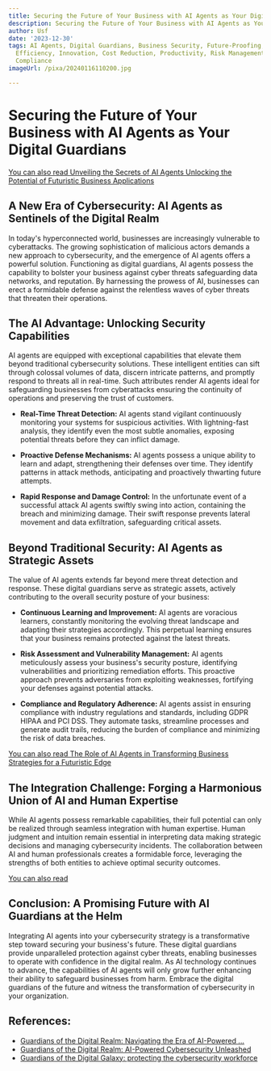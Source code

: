 ```yaml
---
title: Securing the Future of Your Business with AI Agents as Your Digital Guardians
description: Securing the Future of Your Business with AI Agents as Your Digital Guardians
author: Usf
date: '2023-12-30'
tags: AI Agents, Digital Guardians, Business Security, Future-Proofing, Automation,
  Efficiency, Innovation, Cost Reduction, Productivity, Risk Management, Data Protection,
  Compliance
imageUrl: /pixa/20240116110200.jpg

---
```

# Securing the Future of Your Business with AI Agents as Your  Digital Guardians

[You can also read Unveiling the Secrets of AI Agents Unlocking the Potential of Futuristic Business Applications](Unveiling%20the%20Secrets%20of%20AI%20Agents%20Unlocking%20the%20Potential%20of%20Futuristic%20Business%20Applications)


## A New Era of Cybersecurity: AI Agents as Sentinels of the Digital Realm

In today's hyperconnected world, businesses are increasingly vulnerable to cyberattacks. The growing sophistication of malicious actors demands a new  approach  to cybersecurity, and the emergence of AI agents offers a powerful solution. Functioning as digital guardians, AI agents possess  the capability to bolster  your business against cyber threats safeguarding data networks, and reputation.  By harnessing the prowess of AI, businesses can erect a formidable defense against the relentless waves of  cyber threats that threaten their operations.

## The AI Advantage: Unlocking Security  Capabilities

AI agents are equipped with exceptional  capabilities that elevate them beyond traditional cybersecurity solutions. These intelligent entities can sift through colossal  volumes of data, discern intricate patterns, and promptly respond to threats  all in  real-time. Such attributes  render AI agents ideal for safeguarding businesses from cyberattacks ensuring the continuity of operations and preserving the trust of customers.

* **Real-Time Threat Detection:** AI  agents  stand vigilant continuously monitoring your systems for suspicious activities. With lightning-fast analysis, they identify even the most subtle anomalies,  exposing potential threats before they can inflict damage.

* **Proactive Defense Mechanisms:** AI agents possess a  unique ability to learn and adapt, strengthening their defenses over time. They identify patterns  in attack methods, anticipating  and proactively thwarting future  attempts.

* **Rapid Response and Damage Control:** In the unfortunate event  of a successful attack  AI agents swiftly swing into action,  containing the breach and minimizing damage. Their  swift response prevents lateral movement  and data  exfiltration, safeguarding critical assets.

## Beyond  Traditional Security: AI Agents as  Strategic Assets

The value of AI agents extends far beyond mere threat detection  and response. These digital guardians serve as strategic assets, actively contributing to the overall security  posture of your business:

*  **Continuous Learning and Improvement:** AI agents are voracious  learners, constantly monitoring the evolving threat  landscape and adapting  their strategies accordingly. This perpetual learning ensures that your business remains protected against the latest threats.

* **Risk Assessment and Vulnerability Management:** AI agents meticulously assess your business's security posture, identifying vulnerabilities and  prioritizing remediation efforts. This proactive approach prevents adversaries  from exploiting weaknesses,  fortifying your defenses against  potential attacks.

* **Compliance and Regulatory Adherence:** AI agents assist in ensuring compliance with industry regulations and standards, including GDPR HIPAA and PCI DSS. They  automate tasks,  streamline processes and generate audit  trails, reducing the burden of compliance  and  minimizing the  risk of data breaches.

[You can also read The Role of  AI Agents in Transforming Business Strategies for a Futuristic Edge](The%20Role%20of%20AI%20Agents%20in%20Transforming%20Business%20Strategies%20for%20a%20Futuristic%20Edge)


## The Integration Challenge: Forging a  Harmonious Union of AI and  Human Expertise

While AI agents possess remarkable capabilities, their full potential can only be realized through seamless integration with human expertise. Human judgment and  intuition remain essential in interpreting data making strategic decisions and managing cybersecurity incidents. The collaboration between  AI and  human professionals  creates a formidable force, leveraging the strengths of both entities to achieve optimal security outcomes.

[You can also read ]()


## Conclusion:  A Promising Future with AI Guardians at the Helm

Integrating AI agents into your cybersecurity strategy is  a transformative step toward securing your business's future. These digital guardians provide unparalleled protection against cyber threats, enabling businesses to operate with confidence in the digital realm. As AI technology continues to advance,  the capabilities of AI agents will only grow further enhancing their ability to safeguard businesses from  harm. Embrace the digital  guardians of the future  and witness  the transformation of cybersecurity in your  organization.

## References:
- [Guardians of the Digital Realm: Navigating the Era of AI-Powered ...](https://www.linkedin.com/pulse/guardians-digital-realm-navigating-pkm0f?trk=article-ssr-frontend-pulse_more-articles_related-content-card)
- [Guardians of the Digital Realm: AI-Powered Cybersecurity Unleashed](https://www.linkedin.com/pulse/guardians-digital-realm-ai-powered-cybersecurity-mohamed-ashraf-k-qmxhc)
- [Guardians of the Digital Galaxy: protecting the cybersecurity workforce](https://youtube.com/live/EH5tbjqN94Q?si=aWGac0jqLdvsphzh)
